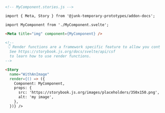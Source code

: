 ```md
<!-- MyComponent.stories.js -->

import { Meta, Story } from '@junk-temporary-prototypes/addon-docs';

import MyComponent from './MyComponent.svelte';

<Meta title="img" component={MyComponent} />

<!--
 👇 Render functions are a framework specific feature to allow you control on how the component renders.
  See https://storybook.js.org/docs/svelte/api/csf
  to learn how to use render functions.
-->

<Story
  name="WithAnImage"
  render={() => ({
    Component: MyComponent,
    props: {
      src: 'https://storybook.js.org/images/placeholders/350x150.png',
      alt: 'my image',
    },
  })} />
```